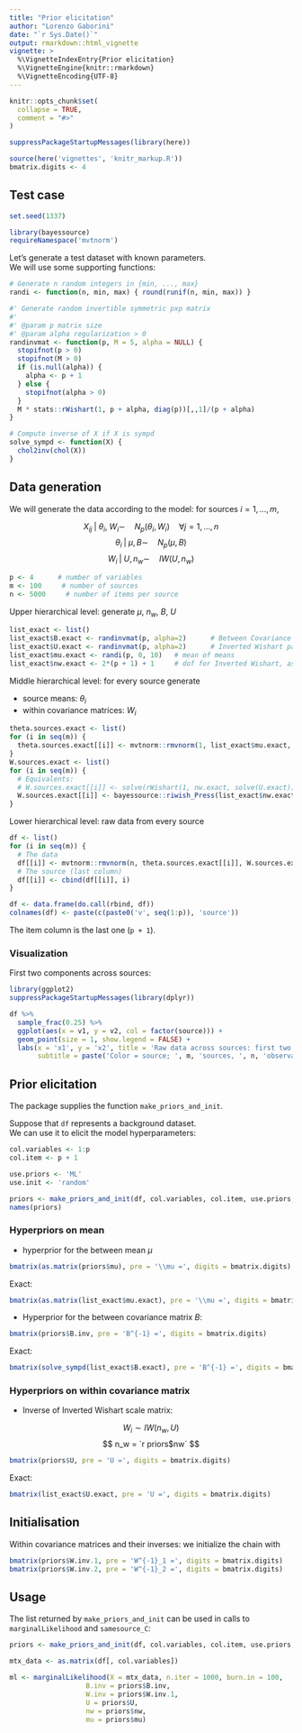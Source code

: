 ```yaml
---
title: "Prior elicitation"
author: "Lorenzo Gaborini"
date: "`r Sys.Date()`"
output: rmarkdown::html_vignette
vignette: >
  %\VignetteIndexEntry{Prior elicitation}
  %\VignetteEngine{knitr::rmarkdown}
  %\VignetteEncoding{UTF-8}
---
```


```r
knitr::opts_chunk$set(
  collapse = TRUE,
  comment = "#>"
)

suppressPackageStartupMessages(library(here))

source(here('vignettes', 'knitr_markup.R'))
bmatrix.digits <- 4
```

## Test case

```r
set.seed(1337)

library(bayessource)
requireNamespace('mvtnorm')
```


Let's generate a test dataset with known parameters.      
We will use some supporting functions:

```r
# Generate n random integers in {min, ..., max}
randi <- function(n, min, max) { round(runif(n, min, max)) }

#' Generate random invertible symmetric pxp matrix
#'
#' @param p matrix size
#' @param alpha regularization > 0
randinvmat <- function(p, M = 5, alpha = NULL) {
  stopifnot(p > 0)
  stopifnot(M > 0)
  if (is.null(alpha)) {
    alpha <- p + 1
  } else {
    stopifnot(alpha > 0)
  }
  M * stats::rWishart(1, p + alpha, diag(p))[,,1]/(p + alpha)
}

# Compute inverse of X if X is sympd
solve_sympd <- function(X) {
  chol2inv(chol(X))
}
```
## Data generation

We will generate the data according to the model: for sources $i = 1, \ldots, m$,

$$X_{ij} \; | \; \theta_i, \; W_i \sim \quad N_p(\theta_i, W_i) \quad \forall j = 1, \ldots, n $$
$$\theta_i \; | \; \mu, B \sim \quad N_p(\mu, B)$$
$$W_i \; | \; U, n_w \sim \quad IW(U, n_w)$$

```r
p <- 4      # number of variables
m <- 100     # number of sources
n <- 5000     # number of items per source
```

Upper hierarchical level: generate $\mu$, $n_w$, $B$, $U$

```r
list_exact <- list()
list_exact$B.exact <- randinvmat(p, alpha=2)      # Between Covariance matrix
list_exact$U.exact <- randinvmat(p, alpha=2)      # Inverted Wishart parameter
list_exact$mu.exact <- randi(p, 0, 10)   # mean of means
list_exact$nw.exact <- 2*(p + 1) + 1     # dof for Inverted Wishart, as small as possible
```

Middle hierarchical level: for every source generate

- source means: $\theta_i$
- within covariance matrices: $W_i$

```r
theta.sources.exact <- list()
for (i in seq(m)) {
  theta.sources.exact[[i]] <- mvtnorm::rmvnorm(1, list_exact$mu.exact, list_exact$B.exact)
}
W.sources.exact <- list()
for (i in seq(m)) {
  # Equivalents:
  # W.sources.exact[[i]] <- solve(rWishart(1, nw.exact, solve(U.exact))[,,1])
  W.sources.exact[[i]] <- bayessource::riwish_Press(list_exact$nw.exact, list_exact$U.exact)
}
```

Lower hierarchical level: raw data from every source

```r
df <- list()
for (i in seq(m)) {
  # The data
  df[[i]] <- mvtnorm::rmvnorm(n, theta.sources.exact[[i]], W.sources.exact[[i]])
  # The source (last column)
  df[[i]] <- cbind(df[[i]], i)
}

df <- data.frame(do.call(rbind, df))
colnames(df) <- paste(c(paste0('v', seq(1:p)), 'source'))
```

The item column is the last one (`p + 1`).

### Visualization

First two components across sources:

```r
library(ggplot2)
suppressPackageStartupMessages(library(dplyr))

df %>% 
  sample_frac(0.25) %>% 
  ggplot(aes(x = v1, y = v2, col = factor(source))) +
  geom_point(size = 1, show.legend = FALSE) +
  labs(x = 'x1', y = 'x2', title = 'Raw data across sources: first two components', 
       subtitle = paste('Color = source; ', m, 'sources, ', n, 'observations per source'))
```

## Prior elicitation

The package supplies the function `make_priors_and_init`.

Suppose that `df` represents a background dataset.  
We can use it to elicit the model hyperparameters:

```r
col.variables <- 1:p
col.item <- p + 1

use.priors <- 'ML'
use.init <- 'random'

priors <- make_priors_and_init(df, col.variables, col.item, use.priors, use.init)
names(priors)
```


### Hyperpriors on mean

- hyperprior for the between mean $\mu$

```r
bmatrix(as.matrix(priors$mu), pre = '\\mu =', digits = bmatrix.digits)
```

Exact: 

```r
bmatrix(as.matrix(list_exact$mu.exact), pre = '\\mu =', digits = bmatrix.digits)
```

- Hyperprior for the between covariance matrix $B$:

```r
bmatrix(priors$B.inv, pre = 'B^{-1} =', digits = bmatrix.digits)
```

Exact: 

```r
bmatrix(solve_sympd(list_exact$B.exact), pre = 'B^{-1} =', digits = bmatrix.digits)
```

### Hyperpriors on within covariance matrix

- Inverse of Inverted Wishart scale matrix:

$$ W_i \sim IW(n_w, U) $$
$$ n_w = `r priors$nw` $$

```r
bmatrix(priors$U, pre = 'U =', digits = bmatrix.digits)
```

Exact: 

```r
bmatrix(list_exact$U.exact, pre = 'U =', digits = bmatrix.digits)
```

## Initialisation

Within covariance matrices and their inverses: we initialize the chain with

```r
bmatrix(priors$W.inv.1, pre = 'W^{-1}_1 =', digits = bmatrix.digits)
bmatrix(priors$W.inv.2, pre = 'W^{-1}_2 =', digits = bmatrix.digits)
```

## Usage

The list returned by `make_priors_and_init` can be used in calls to `marginalLikelihood` and `samesource_C`:

```r
priors <- make_priors_and_init(df, col.variables, col.item, use.priors, use.init)

mtx_data <- as.matrix(df[, col.variables])

ml <- marginalLikelihood(X = mtx_data, n.iter = 1000, burn.in = 100,
                   B.inv = priors$B.inv, 
                   W.inv = priors$W.inv.1, 
                   U = priors$U, 
                   nw = priors$nw, 
                   mu = priors$mu)
```


